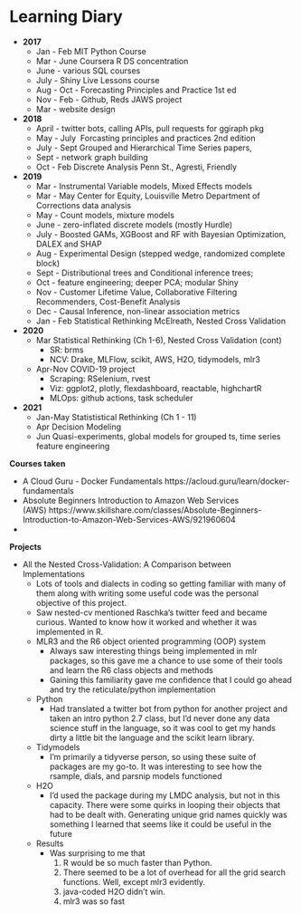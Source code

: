 # Learning Diary

* **2017**
	* Jan - Feb MIT Python Course
	* Mar - June Coursera R DS concentration
	* June - various SQL courses
	* July - Shiny Live Lessons course
	* Aug - Oct - Forecasting Principles and Practice 1st ed
	* Nov - Feb - Github, Reds JAWS project
	* Mar - website design
* **2018**
	* April - twitter bots, calling APIs, pull requests for ggiraph pkg
	* May - July  Forcasting principles and practices 2nd edition
	* July - Sept Grouped and Hierarchical Time Series papers,
	* Sept - network graph building
	* Oct - Feb Discrete Analysis Penn St., Agresti, Friendly
* **2019**
	* Mar - Instrumental Variable models, Mixed Effects models
	* Mar - May Center for Equity, Louisville Metro Department of Corrections data analysis
	* May - Count models, mixture models
	* June - zero-inflated discrete models (mostly Hurdle)
	* July - Boosted GAMs, XGBoost and RF with Bayesian Optimization, DALEX and SHAP
	* Aug - Experimental Design (stepped wedge, randomized complete block)
	* Sept - Distributional trees and Conditional inference trees;
	* Oct - feature engineering; deeper PCA; modular Shiny
	* Nov - Customer Lifetime Value, Collaborative Filtering Recommenders, Cost-Benefit Analysis
	* Dec - Causal Inference, non-linear association metrics
	* Jan - Feb Statistical Rethinking McElreath, Nested Cross Validation
* **2020**
	* Mar Statistical Rethinking (Ch 1-6), Nested Cross Validation (cont)
		* SR: brms
		* NCV: Drake, MLFlow, scikit, AWS, H2O, tidymodels, mlr3
	* Apr-Nov COVID-19 project
		* Scraping: RSelenium, rvest
		* Viz: ggplot2, plotly, flexdashboard, reactable, highchartR
		* MLOps: github actions, task scheduler
* **2021**
	* Jan-May Statististical Rethinking (Ch 1 - 11)
	* Apr Decision Modeling
	* Jun Quasi-experiments, global models for grouped ts, time series feature engineering



**Courses taken**

* A Cloud Guru - Docker Fundamentals https://acloud.guru/learn/docker-fundamentals
* Absolute Beginners Introduction to Amazon Web Services (AWS) https://www.skillshare.com/classes/Absolute-Beginners-Introduction-to-Amazon-Web-Services-AWS/921960604
* 


**Projects**

* All the Nested Cross-Validation: A Comparison between Implementations
	* Lots of tools and dialects in coding so getting familiar with many of them along with writing some useful code was the personal objective of this project.
	* Saw nested-cv mentioned Raschka's twitter feed and became curious. Wanted to know how it worked and whether it was implemented in R.
	* MLR3 and the R6 object oriented programming (OOP) system
		* Always saw interesting things being implemented in mlr packages, so this gave me a chance to use some of their tools and learn the R6 class objects and methods
		* Gaining this familiarity gave me confidence that I could go ahead and try the reticulate/python implementation
	* Python
		* Had translated a twitter bot from python for another project and taken an intro python 2.7 class, but I'd never done any data science stuff in the language, so it was cool to get my hands dirty a little bit the language and the scikit learn library.
	* Tidymodels
		* I'm primarily a tidyverse person, so using these suite of packages are my go-to. It was interesting to see how the rsample, dials, and parsnip models functioned
	* H2O
		* I'd used the package during my LMDC analysis, but not in this capacity. There were some quirks in looping their objects that had to be dealt with. Generating unique grid names quickly was something I learned that seems like it could be useful in the future
	* Results
		* Was surprising to me that
			1. R would be so much faster than Python. 
			2. There seemed to be a lot of overhead for all the grid search functions. Well, except mlr3 evidently.
			3. java-coded H2O didn't win.
			4. mlr3 was so fast




